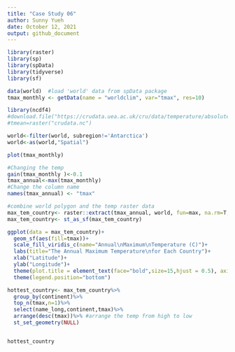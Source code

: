 ```yaml
---
title: "Case Study 06"
author: Sunny Yueh
date: October 12, 2021
output: github_document
---
```

 
```r
library(raster)  
library(sp)      
library(spData)  
library(tidyverse)
library(sf)       
```


```r
data(world)  #load 'world' data from spData package
tmax_monthly <- getData(name = "worldclim", var="tmax", res=10)

library(ncdf4)
#download.file("https://crudata.uea.ac.uk/cru/data/temperature/absolute.nc","crudata.nc")
#tmean=raster("crudata.nc")
```

```r
world<-filter(world, subregion!='Antarctica')
world<-as(world,"Spatial")

plot(tmax_monthly)

#Changing the temp
gain(tmax_monthly )<-0.1
tmax_annual<-max(tmax_monthly)
#Change the column name
names(tmax_annual) <- "tmax"

#combine world polygon and the temp raster data
max_tem_country<- raster::extract(tmax_annual, world, fun=max, na.rm=T, small=T, sp=T)
max_tem_country<- st_as_sf(max_tem_country)

ggplot(data = max_tem_country)+
  geom_sf(aes(fill=tmax))+
  scale_fill_viridis_c(name="Annual\nMaximum\nTemperature (C)")+
  labs(title="The Annual Maximum Temperature\nfor Each Country")+ 
  xlab("Latitude")+
  ylab("Longitude")+
  theme(plot.title = element_text(face="bold",size=15,hjust = 0.5), axis.title = element_text(size=10))+
  theme(legend.position="bottom")

hottest_country<- max_tem_country%>%
  group_by(continent)%>%
  top_n(tmax,n=1)%>%
  select(name_long,continent,tmax)%>%
  arrange(desc(tmax))%>% #arrange the temp from high to low
  st_set_geometry(NULL)


hottest_country



```